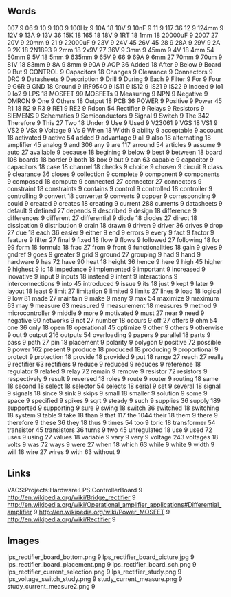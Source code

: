 == Words ==
007 9
06 9
10 9
100 9
100Hz 9
10A 18
10V 9
10nF 9
11 9
117 36
12 9
124mm 9
12V 9
13A 9
13V 36
15K 18
165 18
18V 9
1RT 18
1mm 18
20000uF 9
2007 27
20V 9
20mm 9
21 9
22000uF 9
23V 9
24V 45
26V 45
28 9
28A 9
29V 9
2A 9
2K 18
2N1893 9
2mm 18
2x9V 27
36V 9
3mm 9
45mm 9
4V 18
4mm 54
50mm 9
5V 18
5mm 9
635mm 9
65V 9
66 9
69A 9
6mm 27
70mm 9
70um 9
81V 18
83mm 9
8A 9
8mm 9
90A 9
AOP 36
Added 18
After 9
Below 9
Board 9
But 9
CONTROL 9
Capacitors 18
Changes 9
Clearance 9
Connectors 9
DRC 9
Datasheets 9
Description 9
Drill 9
During 9
Each 9
Filter 9
For 9
Four 9
G6R 9
GND 18
Ground 9
IRF9540 9
IS11 9
IS12 9
IS21 9
IS22 9
Indeed 9
Io1 9
Io2 9
LPS 18
MOSFET 99
MOSFETs 9
Measuring 9
NPN 9
Negative 9
OMRON 9
One 9
Others 18
Output 18
PCB 36
POWER 9
Positive 9
Power 45
R1 18
R2 9
R3 9
RE1 9
RE2 9
Rdson 54
Rectifier 9
Relays 9
Resistors 9
SIEMENS 9
Schematics 9
Semiconductors 9
Signal 9
Switch 9
The 342
Therefore 9
This 27
Two 18
Under 9
Use 9
Used 9
V23061 9
VGS 18
VS1 9
VS2 9
VSx 9
Voltage 9
Vs 9
When 18
Width 9
ability 9
acceptable 9
account 18
activated 9
active 54
added 9
advantage 9
all 9
also 18
alternating 18
amplifier 45
analog 9
and 306
any 9
are 117
arround 54
articles 9
assume 9
auto 27
available 9
because 18
begining 9
below 9
best 9
between 18
board 108
boards 18
border 9
both 18
box 9
but 9
can 63
capable 9
capacitor 9
capacitors 18
case 18
channel 18
checks 9
choice 9
chosen 9
circuit 9
class 9
clearance 36
closes 9
collection 9
complete 9
component 9
components 9
composed 18
compute 9
connected 27
connector 27
connectors 9
constraint 18
constraints 9
contains 9
control 9
controlled 18
controller 9
controlling 9
convert 18
converter 9
converts 9
copper 9
corresponding 9
could 9
created 9
creates 18
creating 9
current 288
currents 9
datasheets 9
default 9
defined 27
depends 9
described 9
design 18
difference 9
differences 9
different 27
differential 9
diode 18
diodes 27
direct 18
dissipation 9
distribution 9
drain 18
drawn 9
driven 9
driver 36
drives 9
drop 27
due 18
each 36
easier 9
either 9
end 9
errors 9
every 9
fact 9
factor 9
feature 9
filter 27
final 9
fixed 18
flow 9
flows 9
followed 27
following 18
for 99
form 18
formula 18
frac 27
from 9
front 9
functionalities 18
gain 9
gives 9
gndref 9
goes 9
greater 9
grid 9
ground 27
grouping 9
had 9
hand 9
hardware 9
has 72
have 90
heat 18
height 36
hence 9
here 9
high 45
higher 9
highest 9
ic 18
impedance 9
implemented 9
important 9
increased 9
inovative 9
input 9
inputs 18
instead 9
intent 9
interactions 9
interconnections 9
into 45
introduced 9
issue 9
its 18
just 9
kept 9
later 9
layout 18
least 9
limit 27
limitation 9
limited 9
limits 27
lines 9
load 18
logical 9
low 81
made 27
maintain 9
make 9
many 9
max 54
maximize 9
maximum 63
may 9
measure 63
measured 9
measurement 18
measures 9
method 9
microcontroller 9
middle 9
more 9
motivated 9
must 27
near 9
need 9
negative 90
networks 9
not 27
number 18
occurs 9
off 27
offers 9
ohm 54
one 36
only 18
open 18
operational 45
optimize 9
other 9
others 9
otherwise 9
out 9
output 216
outputs 54
overloading 9
papers 9
parallel 18
parts 9
pass 9
path 27
pin 18
placement 9
polarity 9
polygon 9
positive 72
possible 9
power 162
present 9
produce 18
produced 18
producing 9
proportional 9
protect 9
protection 18
provide 18
provided 9
put 18
range 27
reach 27
really 9
rectifier 63
rectifiers 9
reduce 9
reduced 9
reduces 9
reference 18
regulator 9
related 9
relay 72
remain 9
remove 9
resistor 72
resistors 9
respectively 9
result 9
reversed 18
roles 9
route 9
router 9
routing 18
same 18
second 18
select 18
selector 54
selects 18
serial 9
set 9
several 18
signal 9
signals 18
since 9
sink 9
skips 9
small 18
smaller 9
solution 9
some 9
space 9
specified 9
spikes 9
sqrt 9
steady 9
such 9
supplies 36
supply 189
supported 9
supporting 9
sure 9
swing 18
switch 36
switched 18
switching 18
system 9
table 9
take 18
than 9
that 117
the 1044
their 18
them 9
there 9
therefore 9
these 36
they 18
thus 9
times 54
too 9
toric 18
transformer 54
transistor 45
transistors 36
turns 9
two 45
unregulated 18
use 9
used 72
uses 9
using 27
values 18
variable 9
vary 9
very 9
voltage 243
voltages 18
volts 9
was 72
ways 9
were 27
when 18
which 63
while 9
white 9
width 9
will 18
wire 27
wires 9
with 63
without 9
== Links ==
VACS:Projects:Hardware:LPS:ControllerBoard 9
http://en.wikipedia.org/wiki/Bridge_rectifier 9
http://en.wikipedia.org/wiki/Operational_amplifier_applications#Differential_amplifier 9
http://en.wikipedia.org/wiki/Power_MOSFET 9
http://en.wikipedia.org/wiki/Rectifier 9
== Images ==
lps_rectifier_board_bottom.png 9
lps_rectifier_board_picture.jpg 9
lps_rectifier_board_placement.png 9
lps_rectifier_board_sch.png 9
lps_rectifier_current_selection.png 9
lps_rectifier_study.png 9
lps_voltage_switch_study.png 9
study_current_measure.png 9
study_current_measure2.png 9
